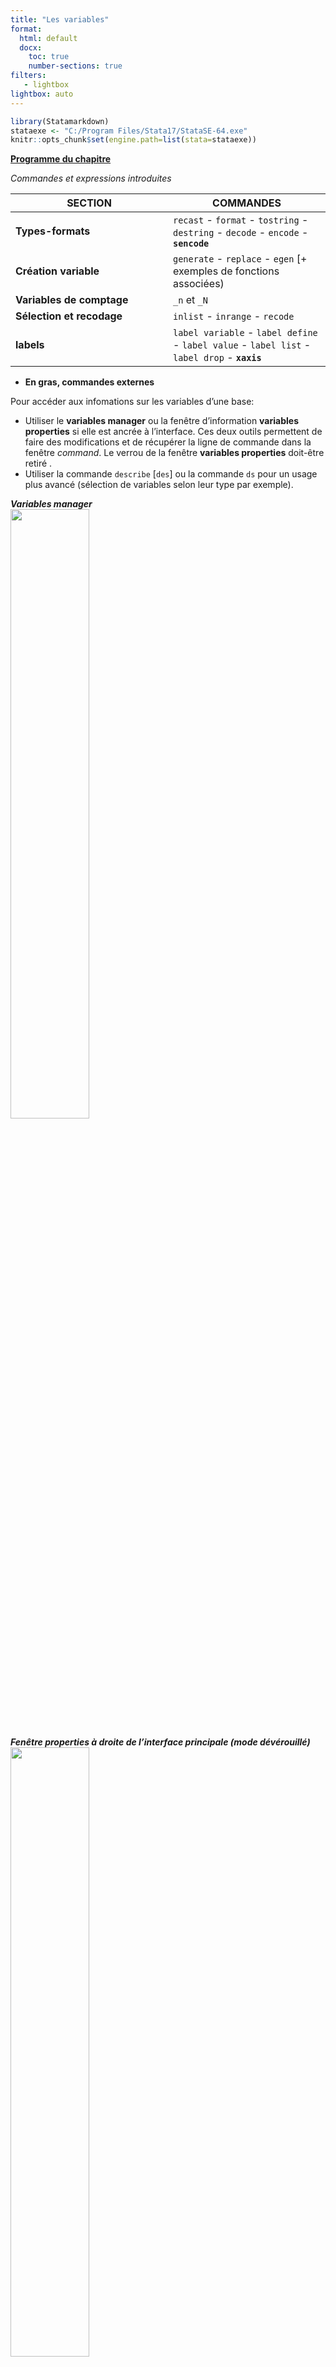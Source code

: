 ```yaml
---
title: "Les variables"
format: 
  html: default
  docx:
    toc: true
    number-sections: true
filters:
   - lightbox
lightbox: auto
---
```


```r
library(Statamarkdown)
stataexe <- "C:/Program Files/Stata17/StataSE-64.exe"
knitr::opts_chunk$set(engine.path=list(stata=stataexe))
```

[**Programme du chapitre**](https://mthevenin.github.io/stata_programmation/formation/programme5.do)

*Commandes et expressions introduites*

SECTION                    | COMMANDES
-------------              | -------------
**Types-formats**          | `recast` - `format` - `tostring` - `destring` - `decode` - `encode` - **`sencode`**
**Création variable**      | `generate` - `replace` - `egen` [+ exemples de fonctions associées)
**Variables de comptage**  | `_n` et `_N`
**Sélection et recodage**  | `inlist` - `inrange` - `recode`
**labels**                 | `label variable` - `label define` - `label value` - `label list` - `label drop` - **`xaxis`**

 * **En gras, commandes externes**

Pour accéder aux infomations sur les variables d'une base:  

* Utiliser le  **variables manager** ou la fenêtre d'information **variables properties** si elle est ancrée à l'interface. Ces deux outils permettent de faire des modifications et de récupérer la ligne de commande dans la fenêtre *command*. Le verrou de la fenêtre **variables properties** doit-être retiré .
* Utiliser la commande `describe` [`des`] ou la commande `ds` pour un usage plus avancé (sélection de variables selon leur type par exemple).   


***Variables manager***   
![](img5/g1.PNG){width=50%}
<br>

***Fenêtre properties à droite de l'interface principale (mode dévérouillé)***   
![](img5/g2.PNG){width=50%}

**Commande describe**

```stata
sysuse auto, clear

describe
```


# **Types et format**

## Types

Stata gère tous les  types de variables:  numérique, caractère, date. Un type de variable est un type de stockage.

* Types numériques: *float*, *long*, *double*, *int* et *byte*.
* Types caractère: *str#* et *strL* (très grandes chaînes de caractères). # est la longueur de la chaîne de caractère, elle ne peut pas excéder 2046 pour le type *str*.

Plus d'informations: `help data types`


Modification du type de variable

* Optimisation du poids en mémoire avec `compress`
* Commande **`recast`**  

***Optimisation du poids de la base***


```stata
compress 
```


***Passage de la variable make en str3***  

En réduisant le type, on va tronquer les chaînes de caractères qui ne garderont que les 3 premières lettres, à manupiler avec prudence donc. Pour cette opération, Stata impose une confirmation avec l'option `force`.

***Variable d'origine***

```stata
des make 
list make in 1/10
```


***Modification du type***

```stata
recast str3 make, force
des make
list make in 1/10
```


##  Format

Il s'agit du format d'affichage des valeurs des variables. Ils peuvent être modifiés sans que le type soit changé (décimales, alignement....).    


Variables numérique:  
- format *g*: *général* (définition un peu obsure pour moi)
- format *f*: *fixe*
- plusieurs format d'affichage pour les variables de type dates: *%td* (date avec jour-mois-année), *%tm* (mois), *%tq* (trimestre), *%tw* (semaine). Les dates et leur manipulation sont un domaines très riche, et feront l'objet d'une courte présentation en fin de chapite.

On peut changer le format d'affichage avec la commande **`format`**. Si le format est de type général (g), il est préférable de passer à un format de type fixe (f) On peut un même format à une liste de variables.  



```stata
format %format varlist
```


**Exemple: changement du nombre de décimales** 

Dans la base *auto*, la variable *gear_ratio* est de format fixe à 2 décimales (%6.2f). Pour supprimer, à l'affichage, les deux décimales:
afficher les valeurs sans décimales.  



```stata
list gear_ratio in 1/10
```


```stata
format %6.0f gear_ratio
list gear_ratio in 1/10
```


**Exemple: aligner le nombre décimal reporté avec `summarize` sur le format de la variable**

Avec l'option `format` appliquée à la commande `summarize` on peut automatiquement réduire le nombre de décimales reportées dans l'output 


```stata
sum gear_ratio
sum gear_ratio, d
```

Avec l'option **`format`**

```stata
sum gear_ratio, format
sum gear_ratio, d format
```


## Modification du type

Il est possible de basculer d'un type caractère à un type numérique et inversement

**De numérique à caractère**   

<br>
Si la variable numérique n'a pas de label affecté sur les modalités, ou qu'on ne veut pas conserver l'information données par les labels, on peut utiliser la commande `tostring`. On peut créer une nouvelle variable avec l'option `gen()` ou remplacer la variable numérique d'origine avec l'option `replace`.  Une des deux options doit être nécessairement renseignée. 


```stata
  tostring [varlist], gen(nom_varlist)
  tostring [varlist], replace
```


Exemple avec la variable *foreign* qui prend les valeur 0 et 1 avec les labels "domestic" (0) et "foreign" (1)


```stata
tostring foreign, gen(foreign_str)
des foreign foreign_str

tab foreign foreign_str
```



Si la variable numérique a des labels affectés aux modalités modalités et qu'on souhaite conserver cet information, on utilise la commande **``decode``** 

```stata
  decode variable, gen(nom_var)
```


Exemple avec la variable *foreign*  

```stata
decode foreign, gen(foreign_str)

des foreign foreign_str

tab foreign_str
  
```


**De caractère à numérique**    

Si la variable caractère est a une forme numerique (une suite de nombre comme des années, des âges...), on utilise la commande ```destring```. Lorsqu'il y a des des valeurs manquantes à la variable, on doit uiliser l'option `force`.



```stata
 destring [varlist] , gen(nom_varlist) 
 destring [varlist] , replace [force]
```


Exemple avec la variable *rep78* qui est transformé dans un premier temps en variables caractère avec `tostring` puis de nouveau transformé en format numérique avec `destring`


```stata
tostring rep78, replace
des rep78

destring rep78, replace
des rep78
```


Si la variable caractère n'est pas de forme numérique et que l'on souhaite récupérer les labels sur les modalités, on peut utiliser la commande **`encode`** ou la commande externe **`sencode`** (`net install st0043_2, force`). La seconde permet de remplacer directement la variable d'origine, option particulièrement pratique.. Egalement, cette commande permet plus de souplesse sur le codage de la variable (`help sencode` pour plus de détail).  

Avec `encode` ou `sencode` sans l'option `gsort`, le numéro de la modalité suivra l’ordre alphabétique des chaînes de caractère de la variable: si la variable caractère à pour valeur ("Homme", "Femme"), "femme" sera automatiquement codée 1 et "homme" 2.



```stata
encode variable, gen(nom_variable)
```


```stata
```{} 
sencode variable, gen(nom_variable) replace gsort()
```

Exemple avec la variable *foreign_str* (variable caractère créée précédemment à partir de la variable foreign)


```stata
encode foreign_str, gen(foreign2)

tab foreign2
tab foreign2, nolab
```

    
::: callout-warning
## Type de variable pour les modèles  
Les variables de type caractères ne sont pas acceptées, Stata renvoie alors un message d'erreur avec **no observation**. Si c'est le cas, les commandes `destring` et `encode` vont s'avérer particulièrement utiles. 
:::



# **Création d'une variable**  

## generate - replace

La création d'une nouvelle variable se fait avec la commande ```generate``` généralement tronquée jusqu'à ```gen```.


```stata
gen nom_variable=valeur/fonction [expression: if in inlist inrange...]
```

Pour remplacer la valeur d'une valeur variable existante on utilise la commande ```replace```. Le nom n'est malheureusement pas tronquable.  


```stata
replace nom_variable=valeur/fonction [expression: if in inlist inrange...]
```


* On peut utiliser le préfixe ```bysort```
* Pour utiliser une fonction mathématique (log, exp, .)  => `help math_functions`
* Pour afficher la liste complète des fonctions (variables caractères, statistiques, pseudo nombre aléatoire, dates.): `help function`  

**Rappel**: attention  entre l'opérateur d'affectation (`=`) et l'expression conditionnelle (`==`).   

<br>

**Création d'une indicatrice (0,1)**    
<br>
On peut rapidement générer des indicatrices (0,1) à partir d'une expression conditionnelle:

```stata
gen x= expression_conditionnelle
```


Exemple avec la variable *rep78*. On génère la variable *rep2* qui prend la valeur 1 si *rep78*>3, 0 sinon. Comme il y a des valeurs manquantes dans la variable d'origine, on corrige l'information pour l'indicatrice dont les valeurs manquantes ont été automatiquement affectées à la valeur 0.


```stata
gen rep2 = rep78>3
replace rep2 = . if rep78==.
tab rep78 rep2
```


<br>
Remarque: Avec la commande `tabulate` on peut créer une série d'indicatrices à partir d'une variable catégorielle avec l'option `gen(nom_variable)`


```stata
tab x, gen(nom_variable)
```


Exemple avec la variable *foreign*. Avec `tabulate` on va générer deux indicatrices: *origine1* si *foreign*=0, et *origine2* si *foreign*=1. Un label à la variable est automatiquement créé indiquant la valeur de la variable d'origine. 


```stata
tab foreign, gen(origine)

des origine1 origine2

tab origine1 foreign
tab origine2 foreign
```


## egen  

**`egen`**: extented generate  
**`egenmore`**: package programmé par NJ.Cox qui ajoute des fonctions associée à `egen` [`ssc install egenmore`]

Réservé à l'utilisation de fonctions. Pour obtenir la liste `help egen`.   
<br>



***Exemple***: on va créer dans un premier la variable *mprice* qui reporte pour chaque observation la moyenne de la variable *price*. Dans un second temps, on va créer la variable *mprice_or*, mais avec le prix moyen des voitures selon leur origine (*foreign*). La fonction utilisée est la fonction **`mean()`**.  


```stata
egen mprice = mean(price)

list  make price mprice in 1/10
```


```stata
bysort foreign: egen mprice_or = mean(price)

list  make price mprice in 1/5
list  make price mprice in 66/70
```


::: callout-warning
## Les fonctions `sum()` et `total()`**

Sans aucune explication, la fonction `sum()` qui permet d'obtenir une somme incrémentale n'est pas associée à `egen` mais à `generate`. En revanche la fonction `total()` est associée à `egen`. Il faut le retenir.

**Exemple**: on veut créer un identifiant numérique (variable *id*) pour chaque voiture (dans la base on a une seule voiture par nom de voiture).


```stata
gen x = 1 
gen id = sum(x)

list id make in 1/5
list id make in 66/70
```


Si on veut reporter le nombre total d'observations dans la base (variable *N*), avec la fonction `total`:

```stata
egen N = total(x)

list id N make in 1/5
list id N make in 66/70
```

:::

On va le voir, ces deux variables qui ont été générées peuvent l'être directement  avec les *variables internes dites de comptage*. 


::: {.callout-tip icon="false"}
## Package gegen (M.Caceres)

- Pour les volumétries dépassant le million d'observation il est fortement conseillé d'utilisée les commandes associées au package de *Mauricio Caceres*, ici la commande **`gege,`**.
- <https://gtools.readthedocs.io/en/latest/>
- <https://mthevenin.github.io/stata_programmation/speedup/gtools.html>
:::

 
# **Les variables internes de comptage**

Très utile avec des données longitudinales, de durées ou toute base avec des données avec cluster. 
<br>

Deux variables de comptage: ```_n``` et ```_N```    
<br>

* **`_n`** : renvoie le rang de l'observation  
* **`_N`**:  renvoie le  nombre total d'observations  

**Application**: On veut créer un identifiant sur l'ensemble des observations de la base auto.


```stata
gen id = _n
list make foreign id in 1/10
```



**lead & lag**  

Par défaut, pour toutes les instructions le rang sélectionné est celui de la ligne de l'observation  x=x[_n]  

* Lag(-1):  Sélection du rang inférieur d'une variable x: **$x=x[_n-1]$**.  Remarque: la première observation est une valeur manquante.
* lead(+1): Sélection du rang supérieur d'une variable x: **$x=x[_n-1]$**.  Remarque: la dernière observation est une valeur manquante.


```stata
gen lag_make  = make[_n-1]
gen lead_make = make[_n+1]

list make lag_make lead_make in 1/10
```
 
 
# **Sélection de plusieurs modalités, recodage**

**inlist**    
Pour sélectionner plusieurs modalités d'une variable dans une expression conditionnelle ```inlist(variable, valeur1, valeur2,..)```.  
Utile si la variable n'est pas de type ordinale.  
Exemple: ```gen Y=1 if inlist(X,1,3,6,10)```  
L'expression est hélas toujours limitée à 10 valeurs pour les variables caractères.  
<br>

**inrange**  
Pour sélectionner un intervalle dans une expression ```inrange(variable, valeur1,valeur2)``` avec $valeur1<valeur2$.  
Exemple:  ```gen Y= inrange(X,5,10)``` pour obtenir $Y=1$ si $50\leq x\leq 10$ 0 sinon.  
<br>
**recode**   
Permet de changer les valeurs d'une variable numérique: 

`recode variable (anciennes_valeurs=nouvelle_valeur) (ancienne_valeurs=nouvelles_valeur).....```  

<br>
**Application**: recoder la variable foreign 0=>1 et 1=>2.  


# **Les labels**  

La création et la modification peut se faire directement via  la boite de dialogue du **variable manager**.  

<br>
**Label des variables**    


```stata
label nom_variable "label" 
```

On peut modifier/écraser un label existant

Exemple
```stata
des foreign
label variable foreign "Origine de la voiture"
des foreign
```

**Label sur les modalités des variables**  
<br>
Deux étapes: la création des label et leurs affectation à une ou plusieurs variables. 
<br>
**Création du label**: **`label define`**    

```stata
label define nom_label val1 "label1" val2 "label2"... [,modify]
```    

Exemple variable binaire (0,1) labélisée "No-Yes" avec comme nom de label NY : `label define NY 0 "non" 1 "oui"`    

S'il y a beaucoup de modalités à labelliser, on peut affecter ligne par ligne un label par modalité et utiliser 
l'option ```modify```   

```stata
label define nom_label 1 "nom1", modify
label define nom_label 2 "nom2", modify
label define nom_label 3 "nom3", modify
label define nom_label 4 "nom2", modify
```

**Affectation du label**: **`label value`**    


```stata
label value nom_variable nom_label
```

***Exercice***: créer une variable indicatrice qui regroupe de la varble rep78: 0 si rep78<4 et 1 si rep78>3. Affecter un label à la variable (au choix) et des labels aux modalités (au choix).    

```stata
#| code-fold: true
#| code-summary: "Show the code"

gen rep78b = rep78<4
replace rep78b=. if rep78==.

label define rep78b 0 "1-3 réparations" 1 "Plus de 3 réparations", modify
label value rep78b rep78b
des rep78b
tab rep78 rep78b
```



**Fichiers de labels et multilangue**  

**label save**  
On peut générer un fichier (.do) donnant le programme qui génère les labels (existants) d'une base:  commande ```label save``` (par le menu: data => data utilities => label utilities => save labels as do file).    
<br>
**multilangue**  
Pour des enquêtes internationales, on peut de créer des labels en plusieurs langues switcher d'une langue à l'autre (exemple MAFE l'Ined).
La commande doit être installée, elle est externe à Stata (`ssc install mlanguage` - auteur  *Jeroen Weesie*).    


::: callout_note
## TODO
Faire un rapide topo sur les variables de type dates

:::

